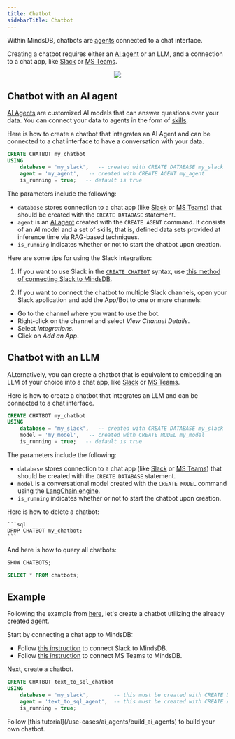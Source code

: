 ```yaml
---
title: Chatbot
sidebarTitle: Chatbot
---
```


Within MindsDB, chatbots are [agents](/mindsdb_sql/agents/agent) connected to a chat interface.

Creating a chatbot requires either an [AI agent](/mindsdb_sql/agents/agent) or an LLM, and a connection to a chat app, like [Slack](/integrations/app-integrations/slack) or [MS Teams](/integrations/app-integrations/microsoft-teams).

<p align="center">
  <img src="/assets/chatbot_diagram.png" />
</p>

## Chatbot with an AI agent

[AI Agents](/mindsdb_sql/agents/agent) are customized AI models that can answer questions over your data. You can connect your data to agents in the form of [skills](/mindsdb_sql/agents/agent#create-skills).

Here is how to create a chatbot that integrates an AI Agent and can be connected to a chat interface to have a conversation with your data.

```sql
CREATE CHATBOT my_chatbot
USING
    database = 'my_slack',   -- created with CREATE DATABASE my_slack
    agent = 'my_agent',   -- created with CREATE AGENT my_agent
    is_running = true;   -- default is true
```

The parameters include the following:

* `database` stores connection to a chat app (like [Slack](/integrations/app-integrations/slack) or [MS Teams](/integrations/app-integrations/microsoft-teams)) that should be created with the `CREATE DATABASE` statement.
* `agent` is an [AI agent](/mindsdb_sql/agents/agent) created with the `CREATE AGENT` command. It consists of an AI model and a set of skills, that is, defined data sets provided at inference time via RAG-based techniques.
* `is_running` indicates whether or not to start the chatbot upon creation.

<Tip>
Here are some tips for using the Slack integration:

1. If you want to use Slack in the [`CREATE CHATBOT`](/agents/chatbot) syntax, use [this method of connecting Slack to MindsDB](/integrations/app-integrations/slack#method-1-chatbot-responds-in-direct-messages-to-a-slack-app).

2. If you want to connect the chatbot to multiple Slack channels, open your Slack application and add the App/Bot to one or more channels:
  - Go to the channel where you want to use the bot.
  - Right-click on the channel and select *View Channel Details*.
  - Select *Integrations*.
  - Click on *Add an App*.
</Tip>

## Chatbot with an LLM

ALternatively, you can create a chatbot that is equivalent to embedding an LLM of your choice into a chat app, like [Slack](/integrations/app-integrations/slack) or [MS Teams](/integrations/app-integrations/microsoft-teams).

Here is how to create a chatbot that integrates an LLM and can be connected to a chat interface.

```sql
CREATE CHATBOT my_chatbot
USING
    database = 'my_slack',   -- created with CREATE DATABASE my_slack
    model = 'my_model',   -- created with CREATE MODEL my_model
    is_running = true;   -- default is true
```

The parameters include the following:

* `database` stores connection to a chat app (like [Slack](/integrations/app-integrations/slack) or [MS Teams](/integrations/app-integrations/microsoft-teams)) that should be created with the `CREATE DATABASE` statement.
* `model` is a conversational model created with the `CREATE MODEL` command using the [LangChain engine](/integrations/ai-engines/langchain).
* `is_running` indicates whether or not to start the chatbot upon creation.

Here is how to delete a chatbot:

    ```sql
    DROP CHATBOT my_chatbot;
    ```

And here is how to query all chatbots:

```sql
SHOW CHATBOTS;

SELECT * FROM chatbots;
```

## Example

Following the example from [here](/agents/agent#example), let's create a chatbot utilizing the already created agent.

Start by connecting a chat app to MindsDB:

* Follow [this instruction](/integrations/app-integrations/slack) to connect Slack to MindsDB.
* Follow [this instruction](/integrations/app-integrations/microsoft-teams) to connect MS Teams to MindsDB.

Next, create a chatbot.

```sql
CREATE CHATBOT text_to_sql_chatbot
USING
    database = 'my_slack',        -- this must be created with CREATE DATABASE
    agent = 'text_to_sql_agent',  -- this must be created with CREATE AGENT
    is_running = true;
```

<Tip>
Follow [this tutorial](/use-cases/ai_agents/build_ai_agents) to build your own chatbot.
</Tip>
